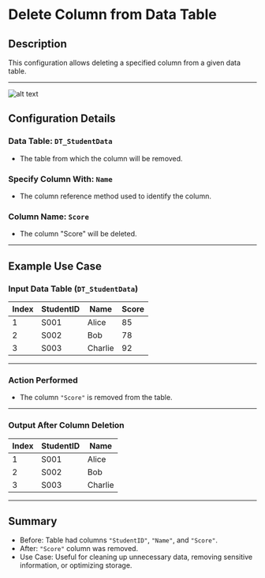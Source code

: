 # Delete Column from Data Table

## Description  

This configuration allows deleting a specified column from a given data table.

---

![alt text](../assets/datatable/delete-column-from-data-table.png)

## Configuration Details

### Data Table: `DT_StudentData`

- The table from which the column will be removed.

### Specify Column With: `Name`

- The column reference method used to identify the column.

### Column Name: `Score`

- The column "Score" will be deleted.

---

## Example Use Case

### Input Data Table (`DT_StudentData`)

| Index | StudentID | Name     | Score |
|-------|----------|---------|------|
| 1     | S001     | Alice    | 85   |
| 2     | S002     | Bob      | 78   |
| 3     | S003     | Charlie  | 92   |

---

### Action Performed

- The column `"Score"` is removed from the table.

---

### Output After Column Deletion

| Index | StudentID | Name     |
|-------|----------|---------|
| 1     | S001     | Alice    |
| 2     | S002     | Bob      |
| 3     | S003     | Charlie  |

---

## Summary

- Before: Table had columns `"StudentID"`, `"Name"`, and `"Score"`.
- After: `"Score"` column was removed.
- Use Case: Useful for cleaning up unnecessary data, removing sensitive information, or optimizing storage.